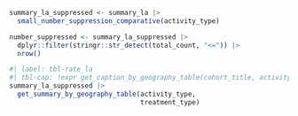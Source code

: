 ```r
summary_la_suppressed <- summary_la |>
  small_number_suppression_comparative(activity_type)

number_suppressed <- summary_la_suppressed |>
  dplyr::filter(stringr::str_detect(total_count, "<=")) |>
  nrow()
```

```r
#| label: tbl-rate_la
#| tbl-cap: !expr get_caption_by_geography_table(cohort_title, activity_type, treatment_type, "la", number_suppressed)
summary_la_suppressed |>
  get_summary_by_geography_table(activity_type,
                                 treatment_type)
```